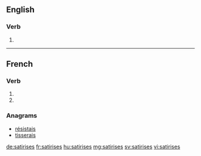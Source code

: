 {{also|satirisés}}
==English==

===Verb===
{{head|en|verb form}}

# {{en-third-person singular of|satirise}}

----

==French==

===Verb===
{{fr-verb-form}}

# {{inflection of|satiriser||2|s|pres|indc|lang=fr}}
# {{inflection of|satiriser||2|s|pres|subj|lang=fr}}

===Anagrams===
* [[résistais#French|résistais]]
* [[tisserais#French|tisserais]]

[[de:satirises]]
[[fr:satirises]]
[[hu:satirises]]
[[mg:satirises]]
[[sv:satirises]]
[[vi:satirises]]